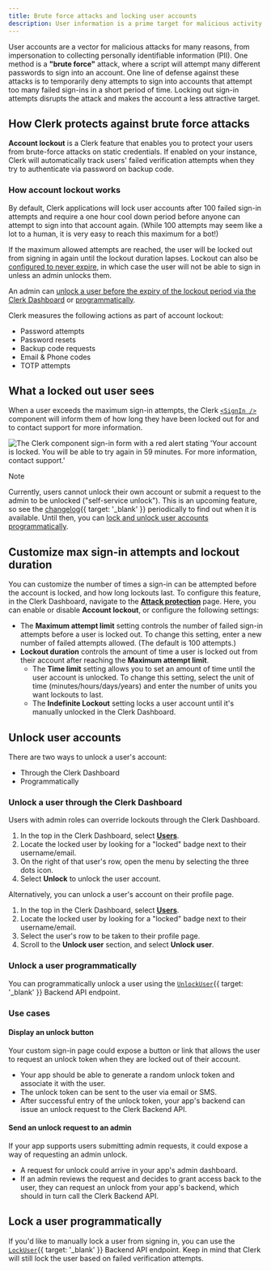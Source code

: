 ```yaml
---
title: Brute force attacks and locking user accounts
description: User information is a prime target for malicious activity. Clerk protects your users against brute force attacks by locking out accounts with too many sign-in attempts until a set period of time has passed.
---
```


User accounts are a vector for malicious attacks for many reasons, from impersonation to collecting personally identifiable information (PII). One method is a **"brute force"** attack, where a script will attempt many different passwords to sign into an account. One line of defense against these attacks is to temporarily deny attempts to sign into accounts that attempt too many failed sign-ins in a short period of time. Locking out sign-in attempts disrupts the attack and makes the account a less attractive target.

## How Clerk protects against brute force attacks

**Account lockout** is a Clerk feature that enables you to protect your users from brute-force attacks on static credentials. If enabled on your instance, Clerk will automatically track users' failed verification attempts when they try to authenticate via password on backup code.

### How account lockout works

By default, Clerk applications will lock user accounts after 100 failed sign-in attempts and require a one hour cool down period before anyone can attempt to sign into that account again. (While 100 attempts may seem like a lot to a human, it is very easy to reach this maximum for a bot!)

If the maximum allowed attempts are reached, the user will be locked out from signing in again until the lockout duration lapses. Lockout can also be [configured to never expire](#customize-max-sign-in-attempts-and-lockout-duration), in which case the user will not be able to sign in unless an admin unlocks them.

An admin can [unlock a user before the expiry of the lockout period via the Clerk Dashboard](#unlock-user-accounts) or [programmatically](#unlock-a-user-programmatically).

Clerk measures the following actions as part of account lockout:

- Password attempts
- Password resets
- Backup code requests
- Email & Phone codes
- TOTP attempts

## What a locked out user sees

When a user exceeds the maximum sign-in attempts, the Clerk [`<SignIn />`](/docs/references/components/authentication/sign-in) component will inform them of how long they have been locked out for and to contact support for more information.

![The Clerk component sign-in form with a red alert stating 'Your account is locked. You will be able to try again in 59 minutes. For more information, contact support.'](/docs/images/security/userlock_login.png)

> [!NOTE]
> Currently, users cannot unlock their own account or submit a request to the admin to be unlocked ("self-service unlock"). This is an upcoming feature, so see the [changelog](https://clerk.com/changelog){{ target: '_blank' }} periodically to find out when it is available. Until then, you can [lock and unlock user accounts programmatically](#unlock-a-user-programmatically).

## Customize max sign-in attempts and lockout duration

You can customize the number of times a sign-in can be attempted before the account is locked, and how long lockouts last. To configure this feature, in the Clerk Dashboard, navigate to the [**Attack protection**](https://dashboard.clerk.com/last-active?path=user-authentication/attack-protection) page. Here, you can enable or disable **Account lockout**, or configure the following settings:

- The **Maximum attempt limit** setting controls the number of failed sign-in attempts before a user is locked out. To change this setting, enter a new number of failed attempts allowed. (The default is 100 attempts.)
- **Lockout duration** controls the amount of time a user is locked out from their account after reaching the **Maximum attempt limit**.
  - The **Time limit** setting allows you to set an amount of time until the user account is unlocked. To change this setting, select the unit of time (minutes/hours/days/years) and enter the number of units you want lockouts to last.
  - The **Indefinite Lockout** setting locks a user account until it's manually unlocked in the Clerk Dashboard.

## Unlock user accounts

There are two ways to unlock a user's account:

- Through the Clerk Dashboard
- Programmatically

### Unlock a user through the Clerk Dashboard

Users with admin roles can override lockouts through the Clerk Dashboard.

1. In the top in the Clerk Dashboard, select [**Users**](https://dashboard.clerk.com/last-active?path=users).
1. Locate the locked user by looking for a "locked" badge next to their username/email.
1. On the right of that user's row, open the menu by selecting the three dots icon.
1. Select **Unlock** to unlock the user account.

Alternatively, you can unlock a user's account on their profile page.

1. In the top in the Clerk Dashboard, select [**Users**](https://dashboard.clerk.com/last-active?path=users).
1. Locate the locked user by looking for a "locked" badge next to their username/email.
1. Select the user's row to be taken to their profile page.
1. Scroll to the **Unlock user** section, and select **Unlock user**.

### Unlock a user programmatically

You can programmatically unlock a user using the [`UnlockUser`](/docs/reference/backend-api/tag/users/post/users/\{user_id}/unlock){{ target: '_blank' }} Backend API endpoint.

### Use cases

#### Display an unlock button

Your custom sign-in page could expose a button or link that allows the user to request an unlock token when they are locked out of their account.

- Your app should be able to generate a random unlock token and associate it with the user.
- The unlock token can be sent to the user via email or SMS.
- After successful entry of the unlock token, your app's backend can issue an unlock request to the Clerk Backend API.

#### Send an unlock request to an admin

If your app supports users submitting admin requests, it could expose a way of requesting an admin unlock.

- A request for unlock could arrive in your app's admin dashboard.
- If an admin reviews the request and decides to grant access back to the user, they can request an unlock from your app's backend, which should in turn call the Clerk Backend API.

## Lock a user programmatically

If you'd like to manually lock a user from signing in, you can use the [`LockUser`](/docs/reference/backend-api/tag/users/post/users/\{user_id}/lock){{ target: '_blank' }} Backend API endpoint. Keep in mind that Clerk will still lock the user based on failed verification attempts.
